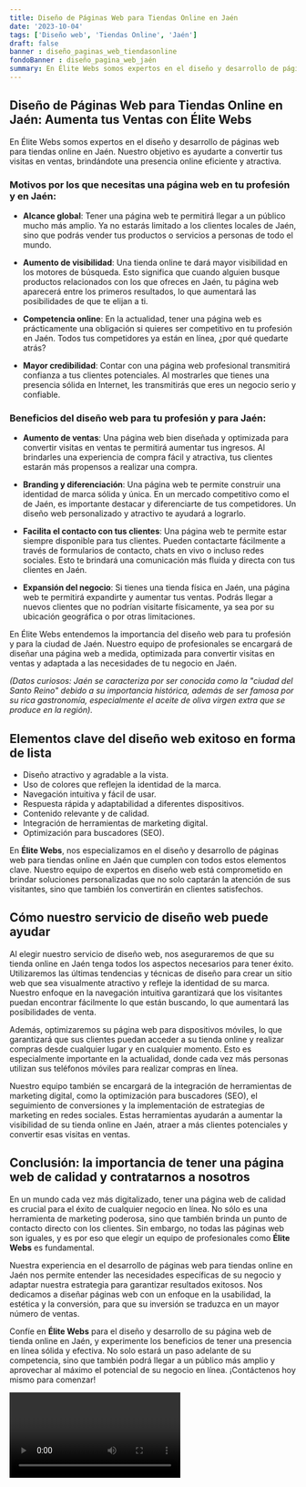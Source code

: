 ```yaml
---
title: Diseño de Páginas Web para Tiendas Online en Jaén
date: '2023-10-04'
tags: ['Diseño web', 'Tiendas Online', 'Jaén']
draft: false
banner : diseño_paginas_web_tiendasonline
fondoBanner : diseño_pagina_web_jaén
summary: En Élite Webs somos expertos en el diseño y desarrollo de páginas web para tiendas online en Jaén. Nuestro objetivo es ayudarte a convertir tus visitas en ventas, brindándote una presencia online eficiente y atractiva.
---
```


## Diseño de Páginas Web para Tiendas Online en Jaén: Aumenta tus Ventas con Élite Webs

En Élite Webs somos expertos en el diseño y desarrollo de páginas web para tiendas online en Jaén. Nuestro objetivo es ayudarte a convertir tus visitas en ventas, brindándote una presencia online eficiente y atractiva.

### Motivos por los que necesitas una página web en tu profesión y en Jaén:

- **Alcance global**: Tener una página web te permitirá llegar a un público mucho más amplio. Ya no estarás limitado a los clientes locales de Jaén, sino que podrás vender tus productos o servicios a personas de todo el mundo.

- **Aumento de visibilidad**: Una tienda online te dará mayor visibilidad en los motores de búsqueda. Esto significa que cuando alguien busque productos relacionados con los que ofreces en Jaén, tu página web aparecerá entre los primeros resultados, lo que aumentará las posibilidades de que te elijan a ti.

- **Competencia online**: En la actualidad, tener una página web es prácticamente una obligación si quieres ser competitivo en tu profesión en Jaén. Todos tus competidores ya están en línea, ¿por qué quedarte atrás?

- **Mayor credibilidad**: Contar con una página web profesional transmitirá confianza a tus clientes potenciales. Al mostrarles que tienes una presencia sólida en Internet, les transmitirás que eres un negocio serio y confiable.

### Beneficios del diseño web para tu profesión y para Jaén:

- **Aumento de ventas**: Una página web bien diseñada y optimizada para convertir visitas en ventas te permitirá aumentar tus ingresos. Al brindarles una experiencia de compra fácil y atractiva, tus clientes estarán más propensos a realizar una compra.

- **Branding y diferenciación**: Una página web te permite construir una identidad de marca sólida y única. En un mercado competitivo como el de Jaén, es importante destacar y diferenciarte de tus competidores. Un diseño web personalizado y atractivo te ayudará a lograrlo.

- **Facilita el contacto con tus clientes**: Una página web te permite estar siempre disponible para tus clientes. Pueden contactarte fácilmente a través de formularios de contacto, chats en vivo o incluso redes sociales. Esto te brindará una comunicación más fluida y directa con tus clientes en Jaén.

- **Expansión del negocio**: Si tienes una tienda física en Jaén, una página web te permitirá expandirte y aumentar tus ventas. Podrás llegar a nuevos clientes que no podrían visitarte físicamente, ya sea por su ubicación geográfica o por otras limitaciones.

En Élite Webs entendemos la importancia del diseño web para tu profesión y para la ciudad de Jaén. Nuestro equipo de profesionales se encargará de diseñar una página web a medida, optimizada para convertir visitas en ventas y adaptada a las necesidades de tu negocio en Jaén.

*(Datos curiosos: Jaén se caracteriza por ser conocida como la "ciudad del Santo Reino" debido a su importancia histórica, además de ser famosa por su rica gastronomía, especialmente el aceite de oliva virgen extra que se produce en la región).*

<GifSeo />

<Cta />

## Elementos clave del diseño web exitoso en forma de lista

- Diseño atractivo y agradable a la vista.
- Uso de colores que reflejen la identidad de la marca.
- Navegación intuitiva y fácil de usar.
- Respuesta rápida y adaptabilidad a diferentes dispositivos.
- Contenido relevante y de calidad.
- Integración de herramientas de marketing digital.
- Optimización para buscadores (SEO).

En **Élite Webs**, nos especializamos en el diseño y desarrollo de páginas web para tiendas online en Jaén que cumplen con todos estos elementos clave. Nuestro equipo de expertos en diseño web está comprometido en brindar soluciones personalizadas que no solo captarán la atención de sus visitantes, sino que también los convertirán en clientes satisfechos.

## Cómo nuestro servicio de diseño web puede ayudar

Al elegir nuestro servicio de diseño web, nos aseguraremos de que su tienda online en Jaén tenga todos los aspectos necesarios para tener éxito. Utilizaremos las últimas tendencias y técnicas de diseño para crear un sitio web que sea visualmente atractivo y refleje la identidad de su marca. Nuestro enfoque en la navegación intuitiva garantizará que los visitantes puedan encontrar fácilmente lo que están buscando, lo que aumentará las posibilidades de venta.

Además, optimizaremos su página web para dispositivos móviles, lo que garantizará que sus clientes puedan acceder a su tienda online y realizar compras desde cualquier lugar y en cualquier momento. Esto es especialmente importante en la actualidad, donde cada vez más personas utilizan sus teléfonos móviles para realizar compras en línea.

Nuestro equipo también se encargará de la integración de herramientas de marketing digital, como la optimización para buscadores (SEO), el seguimiento de conversiones y la implementación de estrategias de marketing en redes sociales. Estas herramientas ayudarán a aumentar la visibilidad de su tienda online en Jaén, atraer a más clientes potenciales y convertir esas visitas en ventas.

## Conclusión: la importancia de tener una página web de calidad y contratarnos a nosotros

En un mundo cada vez más digitalizado, tener una página web de calidad es crucial para el éxito de cualquier negocio en línea. No sólo es una herramienta de marketing poderosa, sino que también brinda un punto de contacto directo con los clientes. Sin embargo, no todas las páginas web son iguales, y es por eso que elegir un equipo de profesionales como **Élite Webs** es fundamental.

Nuestra experiencia en el desarrollo de páginas web para tiendas online en Jaén nos permite entender las necesidades específicas de su negocio y adaptar nuestra estrategia para garantizar resultados exitosos. Nos dedicamos a diseñar páginas web con un enfoque en la usabilidad, la estética y la conversión, para que su inversión se traduzca en un mayor número de ventas.

Confíe en **Élite Webs** para el diseño y desarrollo de su página web de tienda online en Jaén, y experimente los beneficios de tener una presencia en línea sólida y efectiva. No solo estará un paso adelante de su competencia, sino que también podrá llegar a un público más amplio y aprovechar al máximo el potencial de su negocio en línea. ¡Contáctenos hoy mismo para comenzar!

<Video />

<CtaBot job='Tiendas Online' city='Jaén'/>

<Gmaps query='Jaén+españa+maps' />